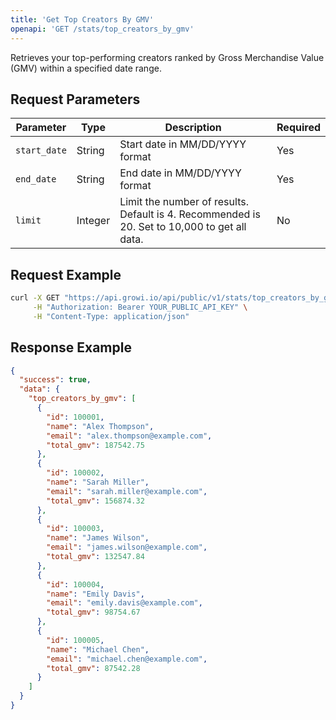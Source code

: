 ```yaml
---
title: 'Get Top Creators By GMV'
openapi: 'GET /stats/top_creators_by_gmv'
---
```


Retrieves your top-performing creators ranked by Gross Merchandise Value (GMV) within a specified date range.

## Request Parameters

| Parameter | Type | Description | Required |
| --- | --- | --- | --- |
| `start_date` | String | Start date in MM/DD/YYYY format | Yes |
| `end_date` | String | End date in MM/DD/YYYY format | Yes |
| `limit` | Integer | Limit the number of results. Default is 4. Recommended is 20. Set to 10,000 to get all data. | No |

## Request Example

```bash
curl -X GET "https://api.growi.io/api/public/v1/stats/top_creators_by_gmv?start_date=01/01/2023&end_date=01/31/2023&limit=5" \
     -H "Authorization: Bearer YOUR_PUBLIC_API_KEY" \
     -H "Content-Type: application/json"
```

## Response Example

```json
{
  "success": true,
  "data": {
    "top_creators_by_gmv": [
      {
        "id": 100001,
        "name": "Alex Thompson",
        "email": "alex.thompson@example.com",
        "total_gmv": 187542.75
      },
      {
        "id": 100002,
        "name": "Sarah Miller",
        "email": "sarah.miller@example.com",
        "total_gmv": 156874.32
      },
      {
        "id": 100003,
        "name": "James Wilson",
        "email": "james.wilson@example.com",
        "total_gmv": 132547.84
      },
      {
        "id": 100004,
        "name": "Emily Davis",
        "email": "emily.davis@example.com",
        "total_gmv": 98754.67
      },
      {
        "id": 100005,
        "name": "Michael Chen",
        "email": "michael.chen@example.com",
        "total_gmv": 87542.28
      }
    ]
  }
} 